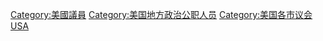 [[Category:美國議員|Category:美國議員]]
[[Category:美国地方政治公职人员|Category:美国地方政治公职人员]]
[[Category:美国各市议会|Category:美国各市议会]]
[[Category:市議員|USA]]